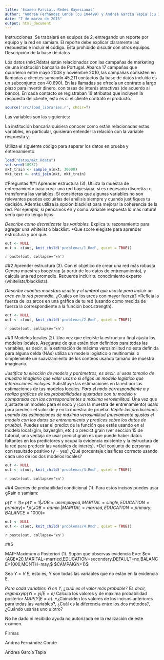 ```yaml
---
title: 'Examen Parcial: Redes Bayesianas'
author: "Andrea Fernández Conde (cu 104499) y Andrea García Tapia (cu 104050)"
date: "7 de marzo de 2015"
output: html_document
---
```


Instrucciones: Se trabajará en equipos de 2, entregando un reporte por equipo y
la red en samiam. El reporte debe explicar claramente las respuestas e incluir
el código. Esta prohibido discutir con otros equipos.
Descripción de la base de datos

Los datos (mkt.Rdata) están relacionados con las campañas de marketing de una 
institución bancaria de Portugal. Abarca 17 campañas que ocurrieron entre mayo 
2008 y noviembre 2010, las campañas consisten en llamadas a clientes sumando 
45,211 contactos (la base de datos incluída es un subconjunto con 40,690). En 
las llamadas se ofrecía un contrato a largo plazo para invertir dinero, con 
tasas de interés atractivas (de acuerdo al banco). En cada contacto se 
registraban 16 atributos que incluyen la respuesta del cliente, esto es si el
cliente contrató el producto.

```r
source('src/load_libraries.r', chdir=T)
```


Las variables son las siguientes:


La institución bancaria quisiera conocer como están relacionadas estas variables,
en particular, quisieran entender la relación con la variable respuesta y.

Utiliza el siguiente código para separar los datos en prueba y entrenamiento:
```r
load("datos/mkt.Rdata")
set.seed(18937)
mkt_train <- sample_n(mkt, 30000)
mkt_test <- anti_join(mkt, mkt_train)
```

#Preguntas
##1
Aprender estructura (3). Utiliza la muestra de entrenamiento para crear una red 
bayesiana, si es necesario discretiza o transforma las variables. Si consideras 
que algunas variables no son relevantes puedes excluirlas del análisis siempre y 
cuando justifiques tu decisión. Además utiliza la opción blacklist para mejorar 
la coherencia de la red. Por ejemplo, si pensamos en y como variable respuesta 
lo más natural sería que no tenga hijos.

*Describe como dscretizaste las variables.
*Explica tu razonamiento para agregar una whitelist o blacklist.
*Que score elegiste para aprender estructura y por que.

```r
out <- NULL
out <- c(out, knit_child('problemas/1.Rmd', quiet = TRUE))
```
`r paste(out, collapse='\n')`

##2
Aprender estructura (3). Con el objetico de crear una red más robusta. Genera
muestras bootstrap (a partir de los datos de entrenamiento), y calcula una red
promedio. Recuerda incluir tu conocimiento experto (whitelists/blacklists).

*Describe cuantas muestras usaste y el umbral que usaste para incluir un arco en
la red promedio.
*¿Cuáles on los arcos con mayor fuerza?
*Refleja la fuerza de los arcos en una gráfica de tu red (usando como medida de
fuerza la correspondiente a la función boot.strength).

```r
out <- NULL
out <- c(out, knit_child('problemas/2.Rmd', quiet = TRUE))
```
`r paste(out, collapse='\n')`

##3
Modelos locales (2). Una vez que elegiste la estructura final ajusta los modelos 
locales. Asegurate de que estén bien definidos para todas las variables, es 
decir, si la estimación de máxima verosimilitud no esta definida para alguna
celda (NAs) utiliza un modelo logístico o multinomial o simplemente un 
suavizamiento de los conteos usando tamaño de muestra imaginaria.

*Justifica tu elección de modelo y parámetros, es decir, si usas tamaño de 
muestra imagiario que valor usas o si eliges un modelo logístico que 
interacciones incluyes.
*Substituye las estimaciones en la red por las estimaciones de tus modelos 
locales.
*Para el nodo correspondiente a y realiza gráficas de las probabilidades 
ajustadas con tu modelo y comparalas con las correspondientes a máxima 
verosimilitud.
*Una vez que ajustaste un modelo para el nodo y (con la muestra de entrenamiento)
úsalo para predecir el valor de y en la muestra de prueba.
*Repite las predicciones usando las estimaciones de máxima verosimilitud 
(nuevamente ajustas el modelo con los datos de entrenamiento y predices sobre 
los datos de prueba).
*Puedes usar el predict de la función que estás usando en el modelo local (glm, 
bayesglm, etc.) o predict.grain (ver sección 15 de tutorial, una ventaja de usar 
predict.grain es que puede haber datos faltantes en los predictores y ocupa la 
evidencia existente y la estructura de la red para predecir las variables de 
interés).
*Del conjunto de personas con resultado positivo (y = yes) ¿Qué porcentaje 
clasificas correcto usando cada uno de los dos modelos locales?

```r
out <- NULL
out <- c(out, knit_child('problemas/3.Rmd', quiet = TRUE))
```
`r paste(out, collapse='\n')`


##4
Queries de probabilidad condicional (1). Para estos incisos puedes usar gRain o
samiam:

*$p(Y=1) =$
*$p(Y=1|JOB=unemployed, MARITAL=single, EDUCATION=primary) =$
*$p(JOB=admin.|MARITAL=married, EDUCATION=primary, BALANCE=1000) =$

```r
out <- NULL
out <- c(out, knit_child('problemas/4.Rmd', quiet = TRUE))
```
`r paste(out, collapse='\n')`

##5

MAP-Maximum a Posteriori (1). Supón que observas evidencia E=e:
$e={AGE=20,MARITAL=married,EDUCATION=secondary,DEFAULT=no,BALANCE=1000,MONTH=may,$
$CAMPAIGN=1}$

Sea $Y=V\ E$, esto es, Y son todas las variables que no están en la evidencia E.

*Para cada variables Yi en Y, ¿cuál es el valor más probable? Es decir,
    $argmaxyip(Yi=yi|E=e)$
*Calcula los valores y de máxima probabilidad posterior $MAP(Y|E=e)$.
*¿Coinciden los valores de los incisos anteriores para todas las variables?, 
¿Cuál es la diferencia entre los dos métodos?, ¿Cuándo usarías uno u otro? 







No he dado ni recibido ayuda no autorizada en la realización de este exámen.



Firmas

Andrea Fernández Conde 

Andrea García Tapia
